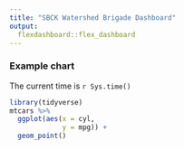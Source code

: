 ```yaml
---
title: "SBCK Watershed Brigade Dashboard"
output:
  flexdashboard::flex_dashboard
---
```


### Example chart

The current time is `r Sys.time()`

```r
library(tidyverse)
mtcars %>%
  ggplot(aes(x = cyl,
             y = mpg)) +
  geom_point()
  
```

